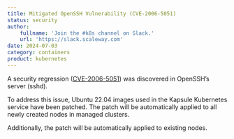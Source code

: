 ```yaml
---
title: Mitigated OpenSSH Vulnerability (CVE-2006-5051)
status: security
author:
    fullname: 'Join the #k8s channel on Slack.'
    url: 'https://slack.scaleway.com'
date: 2024-07-03
category: containers
product: kubernetes
---
```


A security regression ([CVE-2006-5051](https://ubuntu.com/security/CVE-2024-6387/)) was discovered in OpenSSH’s server (sshd).

To address this issue, Ubuntu 22.04 images used in the Kapsule Kubernetes service have been patched. The patch will be automatically applied to all newly created nodes in managed clusters. 

Additionally, the patch will be automatically applied to existing nodes.

